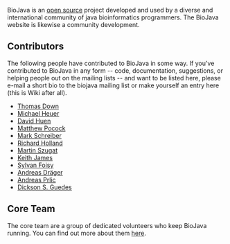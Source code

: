 BioJava is an [[wp:open_source|open source]] project developed and used by a diverse and international community of java bioinformatics programmers. The BioJava website is likewise a community development.

== Contributors ==

The following people have contributed to BioJava in some way. If you've contributed to BioJava in any form -- code, documentation, suggestions, or helping people out on the mailing lists -- and want to be listed here, please e-mail a short bio to the biojava mailing list or make yourself an entry here (this is Wiki after all).

* [[Thomas Down|Thomas Down]]
* [[User:Heuermh|Michael Heuer]]
* [[David Huen|David Huen]]
* [[Matthew Pocock|Matthew Pocock]]
* [[User:Mark|Mark Schreiber]]
* [[User:Rholland|Richard Holland]]
* [[User:Martin|Martin Szugat]]
* [[Keith James|Keith James]]
* [[Sylvain Foisy|Sylvan Foisy]]
* [[Andreas Dräger|Andreas Dräger]]
* [[Andreas Prlic|Andreas Prlic]]
* [[Dickson Guedes|Dickson S. Guedes]]

== Core Team ==
The core team are a group of dedicated volunteers who keep BioJava running. You can find out more about them [[Core Team|here]].
